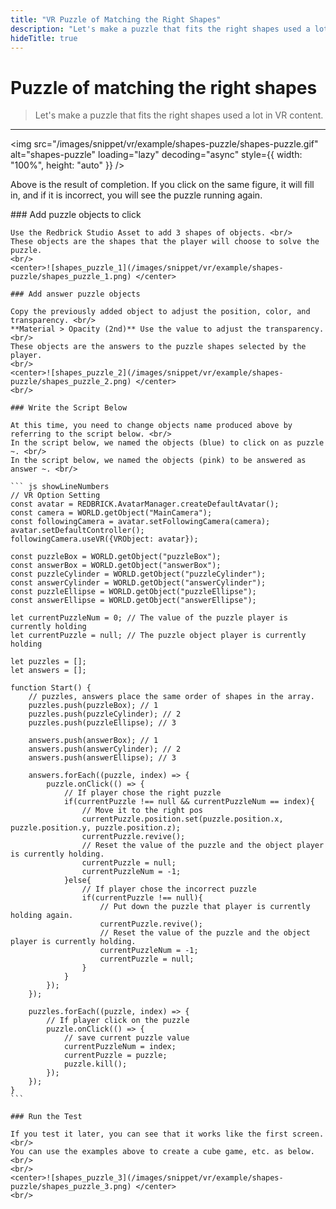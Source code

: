 ```yaml
---
title: "VR Puzzle of Matching the Right Shapes"
description: "Let's make a puzzle that fits the right shapes used a lot in VR content."
hideTitle: true
---
```



# Puzzle of matching the right shapes

> Let's make a puzzle that fits the right shapes used a lot in VR content.

---

<img
  src="/images/snippet/vr/example/shapes-puzzle/shapes-puzzle.gif"
  alt="shapes-puzzle"
  loading="lazy"
  decoding="async"
  style={{ width: "100%", height: "auto" }}
/>
<br />

Above is the result of completion. If you click on the same figure, it will fill in, and if it is incorrect, you will see the puzzle running again.

<Steps>
    ### Add puzzle objects to click

    Use the Redbrick Studio Asset to add 3 shapes of objects. <br/>
    These objects are the shapes that the player will choose to solve the puzzle.
    <br/>
    <center>![shapes_puzzle_1](/images/snippet/vr/example/shapes-puzzle/shapes_puzzle_1.png) </center>

    ### Add answer puzzle objects

    Copy the previously added object to adjust the position, color, and transparency. <br/>
    **Material > Opacity (2nd)** Use the value to adjust the transparency. <br/>
    These objects are the answers to the puzzle shapes selected by the player.
    <br/>
    <center>![shapes_puzzle_2](/images/snippet/vr/example/shapes-puzzle/shapes_puzzle_2.png) </center>
    <br/>

    ### Write the Script Below

    At this time, you need to change objects name produced above by referring to the script below. <br/>
    In the script below, we named the objects (blue) to click on as puzzle ~. <br/>
    In the script below, we named the objects (pink) to be answered as answer ~. <br/>

    ``` js showLineNumbers
    // VR Option Setting
    const avatar = REDBRICK.AvatarManager.createDefaultAvatar();
    const camera = WORLD.getObject("MainCamera");
    const followingCamera = avatar.setFollowingCamera(camera);
    avatar.setDefaultController();
    followingCamera.useVR({VRObject: avatar});

    const puzzleBox = WORLD.getObject("puzzleBox");
    const answerBox = WORLD.getObject("answerBox");
    const puzzleCylinder = WORLD.getObject("puzzleCylinder");
    const answerCylinder = WORLD.getObject("answerCylinder");
    const puzzleEllipse = WORLD.getObject("puzzleEllipse");
    const answerEllipse = WORLD.getObject("answerEllipse");

    let currentPuzzleNum = 0; // The value of the puzzle player is currently holding
    let currentPuzzle = null; // The puzzle object player is currently holding

    let puzzles = [];
    let answers = [];

    function Start() {
        // puzzles, answers place the same order of shapes in the array.
        puzzles.push(puzzleBox); // 1
        puzzles.push(puzzleCylinder); // 2
        puzzles.push(puzzleEllipse); // 3

        answers.push(answerBox); // 1
        answers.push(answerCylinder); // 2
        answers.push(answerEllipse); // 3

        answers.forEach((puzzle, index) => {
            puzzle.onClick(() => {
                // If player chose the right puzzle
                if(currentPuzzle !== null && currentPuzzleNum == index){
                    // Move it to the right pos
                    currentPuzzle.position.set(puzzle.position.x, puzzle.position.y, puzzle.position.z);
                    currentPuzzle.revive();
                    // Reset the value of the puzzle and the object player is currently holding.
                    currentPuzzle = null;
                    currentPuzzleNum = -1;
                }else{
                    // If player chose the incorrect puzzle
                    if(currentPuzzle !== null){
                        // Put down the puzzle that player is currently holding again.
                        currentPuzzle.revive();
                        // Reset the value of the puzzle and the object player is currently holding.
                        currentPuzzleNum = -1;
                        currentPuzzle = null;
                    }
                }
            });
        });

        puzzles.forEach((puzzle, index) => {
            // If player click on the puzzle
            puzzle.onClick(() => {
                // save current puzzle value
                currentPuzzleNum = index;
                currentPuzzle = puzzle;
                puzzle.kill();
            });
        });
    }
    ```

    ### Run the Test

    If you test it later, you can see that it works like the first screen. <br/>
    You can use the examples above to create a cube game, etc. as below. <br/>
    <br/>
    <center>![shapes_puzzle_3](/images/snippet/vr/example/shapes-puzzle/shapes_puzzle_3.png) </center>
    <br/>

</Steps>
